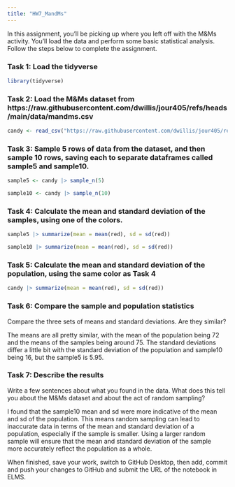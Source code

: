```yaml
---
title: "HW7_MandMs"
---
```


In this assignment, you'll be picking up where you left off with the M&Ms activity. You'll load the data and perform some basic statistical analysis. Follow the steps below to complete the assignment.

### Task 1: Load the tidyverse
```r
library(tidyverse)
```



### Task 2: Load the M&Ms dataset from https://raw.githubusercontent.com/dwillis/jour405/refs/heads/main/data/mandms.csv
```r
candy <- read_csv("https://raw.githubusercontent.com/dwillis/jour405/refs/heads/main/data/mandms.csv")
```



### Task 3: Sample 5 rows of data from the dataset, and then sample 10 rows, saving each to separate dataframes called sample5 and sample10.
```r
sample5 <- candy |> sample_n(5)

sample10 <- candy |> sample_n(10)
```


### Task 4: Calculate the mean and standard deviation of the samples, using one of the colors.
```r
sample5 |> summarize(mean = mean(red), sd = sd(red))

sample10 |> summarize(mean = mean(red), sd = sd(red))
```


### Task 5: Calculate the mean and standard deviation of the population, using the same color as Task 4
```r
candy |> summarize(mean = mean(red), sd = sd(red))
```



### Task 6: Compare the sample and population statistics

Compare the three sets of means and standard deviations. Are they similar?

The means are all pretty similar, with the mean of the population being 72 and the means of the samples being around 75. The standard deviations differ a little bit with the standard deviation of the population and sample10 being 16, but the sample5 is 5.95. 

### Task 7: Describe the results

Write a few sentences about what you found in the data. What does this tell you about the M&Ms dataset and about the act of random sampling?

I found that the sample10 mean and sd were more indicative of the mean and sd of the population. This means random sampling can lead to inaccurate data in terms of the mean and standard deviation of a population, especially if the sample is smaller. Using a larger random sample will ensure that the mean and standard deviation of the sample more accurately reflect the population as a whole. 

When finished, save your work, switch to GitHub Desktop, then add, commit and push your changes to GitHub and submit the URL of the notebook in ELMS.
